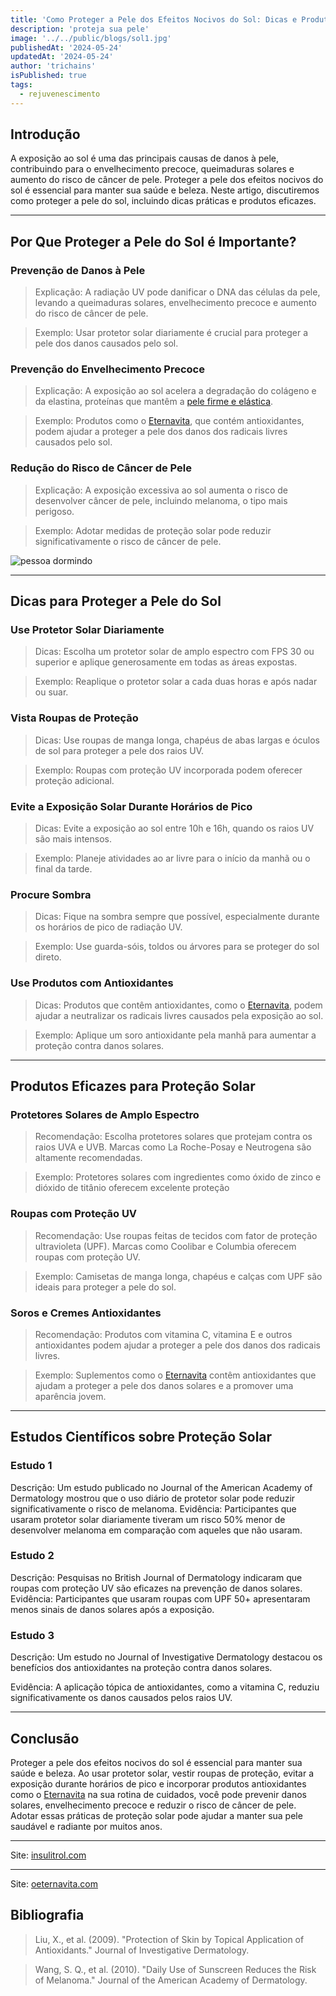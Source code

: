 ```yaml
---
title: 'Como Proteger a Pele dos Efeitos Nocivos do Sol: Dicas e Produtos Eficazes'
description: 'proteja sua pele'
image: '../../public/blogs/sol1.jpg'
publishedAt: '2024-05-24'
updatedAt: '2024-05-24'
author: 'trichains'
isPublished: true
tags:
  - rejuvenescimento
---
```


## Introdução

A exposição ao sol é uma das principais causas de danos à pele, contribuindo para o envelhecimento precoce, queimaduras solares e aumento do risco de câncer de pele. Proteger a pele dos efeitos nocivos do sol é essencial para manter sua saúde e beleza. Neste artigo, discutiremos como proteger a pele do sol, incluindo dicas práticas e produtos eficazes.

---

## Por Que Proteger a Pele do Sol é Importante?

 ### Prevenção de Danos à Pele

>  Explicação: A radiação UV pode danificar o DNA das células da pele, levando a queimaduras solares, envelhecimento precoce e aumento do risco de câncer de pele.

> Exemplo: Usar protetor solar diariamente é crucial para proteger a pele dos danos causados pelo sol.

###  Prevenção do Envelhecimento Precoce

> Explicação: A exposição ao sol acelera a degradação do colágeno e da elastina, proteínas que mantêm a [pele firme e elástica](https://pharmasix.com.br/blog/blogs/linhas-de-expressao).

> Exemplo: Produtos como o [Eternavita](https://sevenpharma.com.br/produto/eternavita-5-frascos/), que contém antioxidantes, podem ajudar a proteger a pele dos danos dos radicais livres causados pelo sol.


### Redução do Risco de Câncer de Pele

> Explicação: A exposição excessiva ao sol aumenta o risco de desenvolver câncer de pele, incluindo melanoma, o tipo mais perigoso.

> Exemplo: Adotar medidas de proteção solar pode reduzir significativamente o risco de câncer de pele.

<div style={{ display: 'flex', justifyContent: 'center' }}>
  <Image
    src="/blog/blogs/sol2.jpg"
    width={450}
    height={404}
    alt="pessoa dormindo"
  />
</div>

---

## Dicas para Proteger a Pele do Sol

### Use Protetor Solar Diariamente

> Dicas: Escolha um protetor solar de amplo espectro com FPS 30 ou superior e aplique generosamente em todas as áreas expostas.

> Exemplo: Reaplique o protetor solar a cada duas horas e após nadar ou suar.


### Vista Roupas de Proteção

> Dicas: Use roupas de manga longa, chapéus de abas largas e óculos de sol para proteger a pele dos raios UV.

> Exemplo: Roupas com proteção UV incorporada podem oferecer proteção adicional.

### Evite a Exposição Solar Durante Horários de Pico

> Dicas: Evite a exposição ao sol entre 10h e 16h, quando os raios UV são mais intensos.

> Exemplo: Planeje atividades ao ar livre para o início da manhã ou o final da tarde.

### Procure Sombra

> Dicas: Fique na sombra sempre que possível, especialmente durante os horários de pico de radiação UV.

> Exemplo: Use guarda-sóis, toldos ou árvores para se proteger do sol direto.

### Use Produtos com Antioxidantes

> Dicas: Produtos que contêm antioxidantes, como o [Eternavita](https://sevenpharma.com.br/produto/eternavita-5-frascos/), podem ajudar a neutralizar os radicais livres causados pela exposição ao sol.

> Exemplo: Aplique um soro antioxidante pela manhã para aumentar a proteção contra danos solares.

---

## Produtos Eficazes para Proteção Solar

### Protetores Solares de Amplo Espectro

> Recomendação: Escolha protetores solares que protejam contra os raios UVA e UVB. Marcas como La Roche-Posay e Neutrogena são altamente recomendadas.

> Exemplo: Protetores solares com ingredientes como óxido de zinco e dióxido de titânio oferecem excelente proteção

### Roupas com Proteção UV

> Recomendação: Use roupas feitas de tecidos com fator de proteção ultravioleta (UPF). Marcas como Coolibar e Columbia oferecem roupas com proteção UV.

> Exemplo: Camisetas de manga longa, chapéus e calças com UPF são ideais para proteger a pele do sol.


###  Soros e Cremes Antioxidantes

> Recomendação: Produtos com vitamina C, vitamina E e outros antioxidantes podem ajudar a proteger a pele dos danos dos radicais livres.

> Exemplo: Suplementos como o [Eternavita](https://sevenpharma.com.br/produto/eternavita-5-frascos/) contêm antioxidantes que ajudam a proteger a pele dos danos solares e a promover uma aparência jovem.


---

## Estudos Científicos sobre Proteção Solar

### Estudo 1

Descrição: Um estudo publicado no Journal of the American Academy of Dermatology mostrou que o uso diário de protetor solar pode reduzir significativamente o risco de melanoma.
Evidência: Participantes que usaram protetor solar diariamente tiveram um risco 50% menor de desenvolver melanoma em comparação com aqueles que não usaram.

### Estudo 2

Descrição: Pesquisas no British Journal of Dermatology indicaram que roupas com proteção UV são eficazes na prevenção de danos solares.
Evidência: Participantes que usaram roupas com UPF 50+ apresentaram menos sinais de danos solares após a exposição.


### Estudo 3

Descrição: Um estudo no Journal of Investigative Dermatology destacou os benefícios dos antioxidantes na proteção contra danos solares.

Evidência: A aplicação tópica de antioxidantes, como a vitamina C, reduziu significativamente os danos causados pelos raios UV.

---

## Conclusão

Proteger a pele dos efeitos nocivos do sol é essencial para manter sua saúde e beleza. Ao usar protetor solar, vestir roupas de proteção, evitar a exposição durante horários de pico e incorporar produtos antioxidantes como o [Eternavita](https://sevenpharma.com.br/produto/eternavita-5-frascos/) na sua rotina de cuidados, você pode prevenir danos solares, envelhecimento precoce e reduzir o risco de câncer de pele. Adotar essas práticas de proteção solar pode ajudar a manter sua pele saudável e radiante por muitos anos.

---

Site: [insulitrol.com](https://insulitrol.com/?utm_source=backlink1-insulitrol)

---

Site: [oeternavita.com](http://oeternavita.com)

## Bibliografia

> Liu, X., et al. (2009). "Protection of Skin by Topical Application of Antioxidants." Journal of Investigative Dermatology.

> Wang, S. Q., et al. (2010). "Daily Use of Sunscreen Reduces the Risk of Melanoma." Journal of the American Academy of Dermatology.



